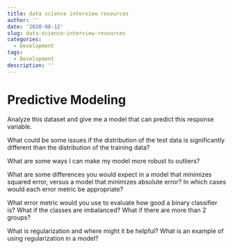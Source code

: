 ```yaml
---
title: data science interview resources
author: ''
date: '2020-08-12'
slug: data-science-interview-resources
categories:
  - Development
tags:
  - Development
description: ''
---
```


# Predictive Modeling

Analyze this dataset and give me a model that can predict this response variable.

What could be some issues if the distribution of the test data is significantly different than the distribution of the training data?

What are some ways I can make my model more robust to outliers?

What are some differences you would expect in a model that minimizes squared error, versus a model that minimizes absolute error? In which cases would each error metric be appropriate?

What error metric would you use to evaluate how good a binary classifier is? What if the classes are imbalanced? What if there are more than 2 groups?

What is regularization and where might it be helpful? What is an example of using regularization in a model?
